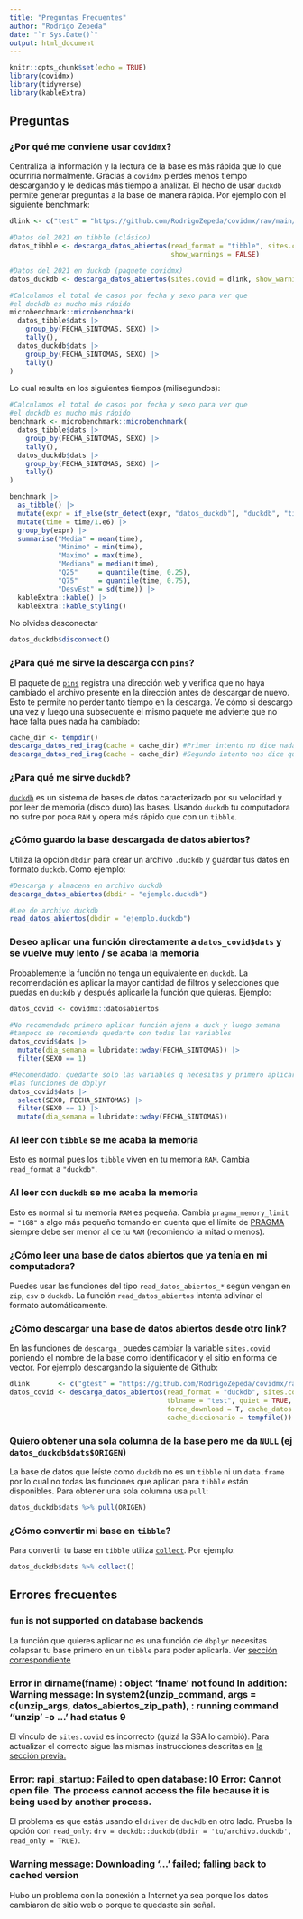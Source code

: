 ```yaml
---
title: "Preguntas Frecuentes"
author: "Rodrigo Zepeda"
date: "`r Sys.Date()`"
output: html_document
---
```


```r
knitr::opts_chunk$set(echo = TRUE)
library(covidmx)
library(tidyverse)
library(kableExtra)
```

## Preguntas

### ¿Por qué me conviene usar `covidmx`?

Centraliza la información y la lectura de la base es más rápida que lo que ocurriría normalmente. Gracias a `covidmx` pierdes menos tiempo descargando y le dedicas más tiempo a analizar. El hecho de usar `duckdb`
permite generar preguntas a la base de manera rápida. Por ejemplo con el siguiente benchmark:

```r
dlink <- c("test" = "https://github.com/RodrigoZepeda/covidmx/raw/main/datos_abiertos_covid19.zip")

#Datos del 2021 en tibble (clásico)
datos_tibble <- descarga_datos_abiertos(read_format = "tibble", sites.covid = dlink,
                                        show_warnings = FALSE)

#Datos del 2021 en duckdb (paquete covidmx)
datos_duckdb <- descarga_datos_abiertos(sites.covid = dlink, show_warnings = FALSE)
```

```r
#Calculamos el total de casos por fecha y sexo para ver que 
#el duckdb es mucho más rápido
microbenchmark::microbenchmark(
  datos_tibble$dats |> 
    group_by(FECHA_SINTOMAS, SEXO) |>
    tally(),
  datos_duckdb$dats |> 
    group_by(FECHA_SINTOMAS, SEXO) |>
    tally()
) 
```

Lo cual resulta en los siguientes tiempos (milisegundos):

```r
#Calculamos el total de casos por fecha y sexo para ver que 
#el duckdb es mucho más rápido
benchmark <- microbenchmark::microbenchmark(
  datos_tibble$dats |> 
    group_by(FECHA_SINTOMAS, SEXO) |>
    tally(),
  datos_duckdb$dats |> 
    group_by(FECHA_SINTOMAS, SEXO) |>
    tally()
) 

benchmark |>
  as_tibble() |>
  mutate(expr = if_else(str_detect(expr, "datos_duckdb"), "duckdb", "tibble")) |>
  mutate(time = time/1.e6) |>
  group_by(expr) |>
  summarise("Media" = mean(time),
            "Minimo" = min(time),
            "Maximo" = max(time),
            "Mediana" = median(time),
            "Q25"     = quantile(time, 0.25),
            "Q75"     = quantile(time, 0.75),
            "DesvEst" = sd(time)) |>
  kableExtra::kable() |>
  kableExtra::kable_styling()
```

No olvides desconectar

```r
datos_duckdb$disconnect()
```

### ¿Para qué me sirve la descarga con `pins`?

El paquete de [`pins`](https://pins.rstudio.com/) registra una dirección web y verifica que no haya
cambiado el archivo presente en la dirección antes de descargar de nuevo. Esto te permite 
no perder tanto tiempo en la descarga. Ve cómo si descargo una vez y luego una subsecuente el mismo
paquete me advierte que no hace falta pues nada ha cambiado:

```r
cache_dir <- tempdir()
descarga_datos_red_irag(cache = cache_dir) #Primer intento no dice nada
descarga_datos_red_irag(cache = cache_dir) #Segundo intento nos dice que ya descargó
```

### ¿Para qué me sirve `duckdb`?

[`duckdb`](https://duckdb.org/docs/guides/index) es un sistema de bases de datos caracterizado por su velocidad y por leer de memoria
(disco duro) las bases. Usando `duckdb` tu computadora no sufre por poca `RAM` y opera más rápido que con un `tibble`. 

### ¿Cómo guardo la base descargada de datos abiertos?

Utiliza la opción `dbdir` para crear un archivo `.duckdb` y guardar tus datos en formato `duckdb`. Como
ejemplo:

```r
#Descarga y almacena en archivo duckdb
descarga_datos_abiertos(dbdir = "ejemplo.duckdb") 

#Lee de archivo duckdb
read_datos_abiertos(dbdir = "ejemplo.duckdb")
```

### Deseo aplicar una función directamente a `datos_covid$dats` y se vuelve muy lento / se acaba la memoria

Probablemente la función no tenga un equivalente en `duckdb`. La recomendación es aplicar la mayor
cantidad de filtros y selecciones que puedas en `duckdb` y después aplicarle la función que quieras. Ejemplo:

```r
datos_covid <- covidmx::datosabiertos

#No recomendado primero aplicar función ajena a duck y luego semana
#tampoco se recomienda quedarte con todas las variables
datos_covid$dats |>
  mutate(dia_semana = lubridate::wday(FECHA_SINTOMAS)) |>
  filter(SEXO == 1) 

#Recomendado: quedarte solo las variables q necesitas y primero aplicar
#las funciones de dbplyr
datos_covid$dats |>
  select(SEXO, FECHA_SINTOMAS) |>
  filter(SEXO == 1) |>
  mutate(dia_semana = lubridate::wday(FECHA_SINTOMAS)) 
```

### Al leer con `tibble` se me acaba la memoria

Esto es normal pues los `tibble` viven en tu memoria `RAM`. Cambia `read_format` a `"duckdb"`. 

### Al leer con `duckdb` se me acaba la memoria

Esto es normal si tu memoria `RAM` es pequeña. Cambia `pragma_memory_limit = "1GB"` a algo más pequeño
tomando en cuenta que el límite de [PRAGMA](https://duckdb.org/docs/sql/pragmas) siempre debe ser menor al de tu `RAM` (recomiendo la mitad o menos). 

### ¿Cómo leer una base de datos abiertos que ya tenía en mi computadora?

Puedes usar las funciones del tipo `read_datos_abiertos_*` según vengan en `zip`, `csv` o `duckdb`. La
función `read_datos_abiertos` intenta adivinar el formato automáticamente. 

### ¿Cómo descargar una base de datos abiertos desde otro link?

En las funciones de `descarga_` puedes cambiar la variable `sites.covid` poniendo el nombre
de la base como identificador y el sitio en forma de vector. Por ejemplo descargando la siguiente
de Github:

```r
dlink       <- c("gtest" = "https://github.com/RodrigoZepeda/covidmx/raw/main/datos_abiertos_covid19.zip")
datos_covid <- descarga_datos_abiertos(read_format = "duckdb", sites.covid = dlink, 
                                       tblname = "test", quiet = TRUE, show_warnings = F, 
                                       force_download = T, cache_datos  = tempfile(), 
                                       cache_diccionario = tempfile())
```

### Quiero obtener una sola columna de la base pero me da `NULL` (ej `datos_duckdb$dats$ORIGEN`)

La base de datos que leíste como `duckdb` no es un `tibble` ni un `data.frame` por lo cual no todas
las funciones que aplican para `tibble` están disponibles. Para obtener una sola columna usa `pull`:

```r
datos_duckdb$dats %>% pull(ORIGEN)
```

### ¿Cómo convertir mi base en `tibble`?

Para convertir tu base en `tibble` utiliza [`collect`](https://dbplyr.tidyverse.org/reference/collapse.tbl_sql.html). Por ejemplo:

```r
datos_duckdb$dats %>% collect()
```

## Errores frecuentes 

### `fun` is not supported on database backends

La función que quieres aplicar no es una función de `dbplyr` necesitas colapsar tu base primero
en un `tibble` para poder aplicarla. Ver [sección correspondiente](#cómo-convertir-mi-base-en-tibble)

### Error in dirname(fname) : object 'fname' not found In addition: Warning message: In system2(unzip_command, args = c(unzip_args, datos_abiertos_zip_path),  : running command ''unzip' -o ...' had status 9

El vínculo de `sites.covid` es incorrecto (quizá la SSA lo cambió). Para actualizar el correcto sigue las mismas instrucciones descritas en [la sección previa.](#cómo-descargar-una-base-de-datos-abiertos-desde-otro-link)

### Error: rapi_startup: Failed to open database: IO Error: Cannot open file. The process cannot access the file because it is being used by another process.

El problema es que estás usando el `driver` de `duckdb` en otro lado. Prueba la opción con `read_only`:
`drv = duckdb::duckdb(dbdir = 'tu/archivo.duckdb', read_only = TRUE)`.

### Warning message: Downloading '...' failed; falling back to cached version 

Hubo un problema con la conexión a Internet ya sea porque los datos cambiaron de sitio web o porque te quedaste sin señal. 
